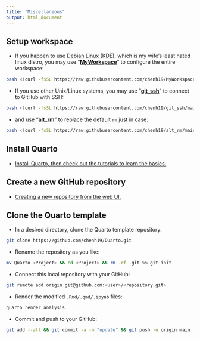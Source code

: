 ```yaml
---
title: "Miscellaneous"
output: html_document
---
```


## Setup workspace

- If you happen to use [Debian Linux (KDE)](https://cdimage.debian.org/debian-cd/current-live/amd64/iso-hybrid/), which is my wife's least hated linux distro, you may use "[**MyWorkspace**](https://github.com/chenh19/MyWorkspace)" to configure the entire workspace:

```bash
bash <(curl -fsSL https://raw.githubusercontent.com/chenh19/MyWorkspace/main/setup.sh)
```

- If you use other Unix/Linux systems, you may use "[**git_ssh**](https://github.com/chenh19/git_ssh)" to connect to GitHub with SSH:

```bash
bash <(curl -fsSL https://raw.githubusercontent.com/chenh19/git_ssh/main/gitssh.sh)
```

-  and use "[**alt_rm**](https://github.com/chenh19/alt_rm)" to replace the default ```rm``` just in case:

```bash
bash <(curl -fsSL https://raw.githubusercontent.com/chenh19/alt_rm/main/install.sh)
```

## Install Quarto

- [Install Quarto, then check out the tutorials to learn the basics.](https://quarto.org/docs/get-started/)

## Create a new GitHub repository

- [Creating a new repository from the web UI.](https://docs.github.com/en/repositories/creating-and-managing-repositories/creating-a-new-repository)


## Clone the Quarto template

- In a desired directory, clone the Quarto template repository:

```bash
git clone https://github.com/chenh19/Quarto.git
```

- Rename the repository as you like:

```bash
mv Quarto <Project> && cd <Project> && rm -rf .git %% git init
```

- Connect this local repository with your GitHub:

```bash
git remote add origin git@github.com:<user>/<repository.git>
```

- Render the modified ```.Rmd/.qmd/.ipynb``` files:

```bash
quarto render analysis
```

- Commit and push to your GitHub:

```bash
git add --all && git commit -a -m "update" && git push -u origin main
```

